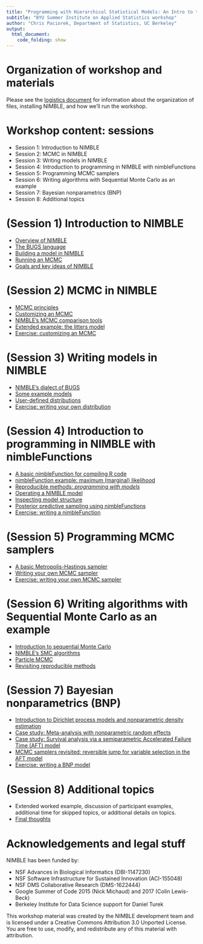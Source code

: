 ```yaml
---
title: "Programming with Hierarchical Statistical Models: An Intro to the BUGS-compatible NIMBLE system"
subtitle: "BYU Summer Institute on Applied Statistics workshop"
author: "Chris Paciorek, Department of Statistics, UC Berkeley"
output:
  html_document:
    code_folding: show
---
```


# Organization of workshop and materials

Please see the [logistics document](logistics_slides.html) for information about the organization of files, installing NIMBLE, and how we'll run the workshop.

# Workshop content: sessions

 - Session 1: Introduction to NIMBLE
 - Session 2: MCMC in NIMBLE
 - Session 3: Writing models in NIMBLE
 - Session 4: Introduction to programming in NIMBLE with nimbleFunctions
 - Session 5: Programming MCMC samplers
 - Session 6: Writing algorithms with Sequential Monte Carlo as an example
 - Session 7: Bayesian nonparametrics (BNP)
 - Session 8: Additional topics

# (Session 1) Introduction to NIMBLE

 - [Overview of NIMBLE](modules/nimble_background_slides.html)
 - [The BUGS language](modules/bugs_language_slides.html)
 - [Building a model in NIMBLE](modules/build_model_slides.html)
 - [Running an MCMC](modules/run_mcmc_slides.html) 
 - [Goals and key ideas of NIMBLE](modules/nimble_principles_slides.html)

# (Session 2) MCMC in NIMBLE

 - [MCMC principles](modules/mcmc_principles_slides.html)
 - [Customizing an MCMC](modules/customizing_mcmc_slides.html)
 - [NIMBLE's MCMC comparison tools](modules/compareMCMC_slides.html)
 - [Extended example: the litters model](modules/customizing_mcmc_extended_slides.html)
 - [Exercise: customizing an MCMC](modules/mcmc_exercises_slides.html)

# (Session 3) Writing models in NIMBLE

 - [NIMBLE's dialect of BUGS](modules/nimble_bugs.html)
 - [Some example models](modules/example_models_slides.html)
 - [User-defined distributions](modules/user_dist_slides.html) 
 - [Exercise: writing your own distribution](modules/user_dist_exercises_slides.html) 

# (Session 4) Introduction to programming in NIMBLE with nimbleFunctions

 - [A basic nimbleFunction for compiling R code](modules/compile_R_slides.html)
 - [nimbleFunction example: maximum (marginal) likelihood](modules/basic_nimbleFunction_slides.html) 
 - [Reproducible methods: *programming with models*](modules/programming_with_models_slides.html)
 - [Operating a NIMBLE model](modules/operating_model_slides.html)
 - [Inspecting model structure](modules/model_structure_slides.html)
 - [Posterior predictive sampling using nimbleFunctions](modules/full_nimbleFunction_slides.html)
 - [Exercise: writing a nimbleFunction](modules/writing_nimbleFunctions_exercises_slides.html)

# (Session 5) Programming MCMC samplers

 - [A basic Metropolis-Hastings sampler](modules/nimbleFunction_samplers_slides.html)
 - [Writing your own MCMC sampler](modules/user_sampler_slides.html)
 - [Exercise: writing your own MCMC sampler](modules/user_sampler_exercises_slides.html)

# (Session 6) Writing algorithms with Sequential Monte Carlo as an example

 - [Introduction to sequential Monte Carlo](modules/smc_intro_slides.html)
 - [NIMBLE's SMC algorithms](modules/smc_nimble_slides.html)
 - [Particle MCMC](modules/particle_mcmc_slides.html)
 - [Revisiting reproducible methods](modules/reproducibility_revisited_slides.html)

# (Session 7) Bayesian nonparametrics (BNP)

 - [Introduction to Dirichlet process models and nonparametric density estimation](modules/bnp_intro_slides.html)
 - [Case study: Meta-analysis with nonparametric random effects](modules/meta_analysis_slides.html)
 - [Case study: Survival analysis via a semiparametric Accelerated Failure Time (AFT) model](modules/survival_analysis_slides.html)
 - [MCMC samplers revisited: reversible jump for variable selection in the AFT model](modules/reversible_jump_AFT_slides.html)
 - [Exercise: writing a BNP model](modules/bnp_exercises_slides.html)

# (Session 8) Additional topics
 - Extended worked example, discussion of participant examples, additional time for skipped topics, or additional details on topics.
 - [Final thoughts](modules/final_thoughts_slides.html)
 
# Acknowledgements and legal stuff

NIMBLE has been funded by:

 - NSF Advances in Biological Informatics (DBI-1147230)
 - NSF Software	Infrastructure for Sustained Innovation	(ACI-155048)
 - NSF DMS Collaborative Research (DMS-1622444)
 - Google Summer of Code 2015 (Nick Michaud) and 2017 (Colin Lewis-Beck)
 - Berkeley Institute for Data Science support for Daniel Turek

This workshop material was created by the NIMBLE development team and is licensed under a Creative Commons Attribution 3.0 Unported License. You are free to use, modify, and redistribute any of this material with attribution.

